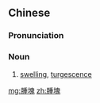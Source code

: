 {{also|肿块}}
==Chinese==
{{zh-forms|s=肿块}}

===Pronunciation===
{{zh-pron
|m=zhǒngkuài
|cat=n
}}

===Noun===
{{zh-noun}}

# [[swelling]], [[turgescence]]

[[mg:腫塊]]
[[zh:腫塊]]